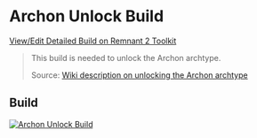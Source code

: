 
# Archon Unlock Build

[View/Edit Detailed Build on Remnant 2 Toolkit](https://www.remnant2toolkit.com/builder?archtype=la3vvu%2C0ipjpk&skill=dajt58%2Cy9oqq6&helm=abhqna&torso=2h9xgj&legs=4sy6z9&gloves=47ak51&relic=weaetb&amulet=rpxs8n&ring=pqez3b%2Cac27lx%2C7fmi47%2Cukufrn&weapon=8n3e07%2Cgts5dh%2Czn3boo&name=Archon+Unlock+Build)

> This build is needed to unlock the Archon archtype.
>
> Source: [Wiki description on unlocking the Archon archtype](https://remnant.wiki/Archon#Unlocking)

## Build

[![Archon Unlock Build](https://remnant2toolkit.b-cdn.net/featured-builds/archon_unlock.png)](https://www.remnant2toolkit.com/builder?archtype=la3vvu%2C0ipjpk&skill=dajt58%2Cy9oqq6&helm=abhqna&torso=2h9xgj&legs=4sy6z9&gloves=47ak51&relic=weaetb&amulet=rpxs8n&ring=pqez3b%2Cac27lx%2C7fmi47%2Cukufrn&weapon=8n3e07%2Cgts5dh%2Czn3boo&name=Archon+Unlock+Build)
